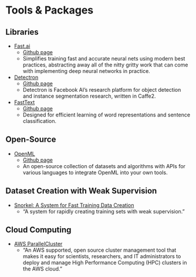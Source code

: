 # Tools & Packages {#tools_packages}

## Libraries

- [Fast.ai](https://docs.fast.ai)
    - [Github page](https://github.com/fastai/fastai)
    - Simplifies training fast and accurate neural nets using modern best practices, abstracting away all of the nitty gritty work that can come with implementing deep neural networks in practice.
    
- [Detectron](https://ai.facebook.com/tools/detectron/)
    - [Github page](https://github.com/facebookresearch/Detectron)
    - Detectron is Facebook AI’s research platform for object detection and instance segmentation research, written in Caffe2.
    
- [FastText](https://research.fb.com/blog/2016/08/fasttext/)
    - [Github page](https://github.com/facebookresearch/fastText)
    - Designed for efficient learning of word representations and sentence classification.

## Open-Source

- [OpenML](https://www.openml.org)
    - [Github page](https://github.com/openml/OpenML)
    - An open-source collection of datasets and algorithms with APIs for various languages to integrate OpenML into your own tools.

## Dataset Creation with Weak Supervision

- [Snorkel: A System for Fast Training Data Creation](https://hazyresearch.github.io/snorkel/)
    - "A system for rapidly creating training sets with weak supervision."

## Cloud Computing

- [AWS ParallelCluster](https://aws.amazon.com/blogs/opensource/aws-parallelcluster/)
    - "An AWS supported, open source cluster management tool that makes it easy for scientists, researchers, and IT administrators to deploy and manage High Performance Computing (HPC) clusters in the AWS cloud."